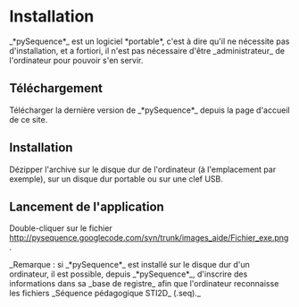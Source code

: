 = Installation =

_*pySequence*_ est un logiciel *portable*, c'est à dire qu'il ne nécessite pas d'installation, et a fortiori, il n'est pas nécessaire d'être _administrateur_ de l'ordinateur pour pouvoir s'en servir.


== Téléchargement ==

Télécharger la dernière version de _*pySequence*_ depuis la page d'accueil de ce site.

== Installation ==
Dézipper l'archive sur le disque dur de l'ordinateur (à l'emplacement {{{C:}}} par exemple), sur un disque dur portable ou sur une clef USB.

== Lancement de l'application ==
Double-cliquer sur le fichier http://pysequence.googlecode.com/svn/trunk/images_aide/Fichier_exe.png.

_Remarque : si _*pySequence*_ est installé sur le disque dur d'un ordinateur, il est possible, depuis _*pySequence*_, d'inscrire des informations dans sa _base de registre_ afin que l'ordinateur reconnaisse les fichiers _Séquence pédagogique STI2D_ (.seq)._